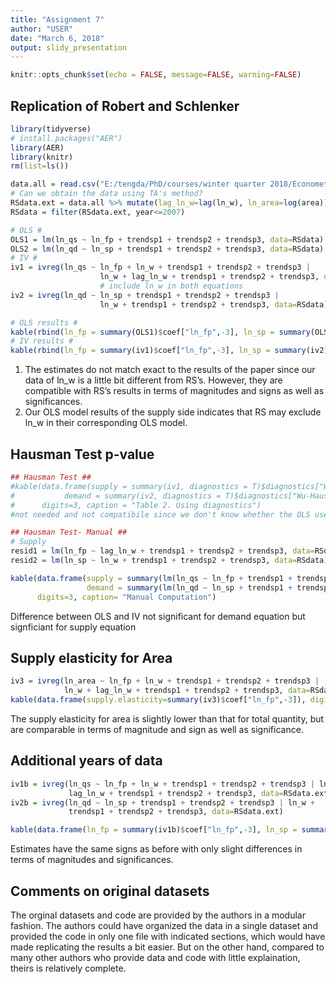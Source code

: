 ```yaml
---
title: "Assignment 7"
author: "USER"
date: "March 6, 2018"
output: slidy_presentation
---
```


```r
knitr::opts_chunk$set(echo = FALSE, message=FALSE, warning=FALSE)
```

## Replication of Robert and Schlenker
```r
library(tidyverse)
# install.packages("AER")
library(AER)
library(knitr)
rm(list=ls())

data.all = read.csv("E:/tengda/PhD/courses/winter quarter 2018/Econometrics I/homework/RSdata.csv")  # Location of downloaded dataset
# Can we obtain the data using TA's method?
RSdata.ext = data.all %>% mutate(lag_ln_w=lag(ln_w), ln_area=log(area)) %>% filter(year>=1962)
RSdata = filter(RSdata.ext, year<=2007)

# OLS #
OLS1 = lm(ln_qs ~ ln_fp + trendsp1 + trendsp2 + trendsp3, data=RSdata)
OLS2 = lm(ln_qd ~ ln_sp + trendsp1 + trendsp2 + trendsp3, data=RSdata)
# IV #
iv1 = ivreg(ln_qs ~ ln_fp + ln_w + trendsp1 + trendsp2 + trendsp3 |
                    ln_w + lag_ln_w + trendsp1 + trendsp2 + trendsp3, data=RSdata)
                    # include ln_w in both equations
iv2 = ivreg(ln_qd ~ ln_sp + trendsp1 + trendsp2 + trendsp3 |
                    ln_w + trendsp1 + trendsp2 + trendsp3, data=RSdata)

# OLS results #
kable(rbind(ln_fp = summary(OLS1)$coef["ln_fp",-3], ln_sp = summary(OLS2)$coef["ln_sp",-3]), digits = 3, caption="Table 1a. OLS Estimates")
# IV results #
kable(rbind(ln_fp = summary(iv1)$coef["ln_fp",-3], ln_sp = summary(iv2)$coef["ln_sp",-3]), digits = 3, caption="Table 1b. IV Estimates")

```

(1) The estimates do not match exact to the results of the paper since our data of ln_w is a little bit different from RS's. However, they are compatible with RS's results in terms of magnitudes and signs as well as significances.  
(2) Our OLS model results of the supply side indicates that RS may exclude ln_w in their corresponding OLS model.  

## Hausman Test p-value
```r
## Hausman Test ##
#kable(data.frame(supply = summary(iv1, diagnostics = T)$diagnostics["Wu-Hausman","p-value"],
#           demand = summary(iv2, diagnostics = T)$diagnostics["Wu-Hausman","p-value"]),
#      digits=3, caption = "Table 2. Using diagnostics")
#not needed and not compatibile since we don't know whether the OLS used excludes ln_w or not.

## Hausman Test- Manual ##
# Supply
resid1 = lm(ln_fp ~ lag_ln_w + trendsp1 + trendsp2 + trendsp3, data=RSdata)$res
resid2 = lm(ln_sp ~ ln_w + trendsp1 + trendsp2 + trendsp3, data=RSdata)$res

kable(data.frame(supply = summary(lm(ln_qs ~ ln_fp + trendsp1 + trendsp2 + trendsp3 + resid1, data=cbind(RSdata,resid1)))$coef["resid1","Pr(>|t|)"],
                 demand = summary(lm(ln_qd ~ ln_sp + trendsp1 + trendsp2 + trendsp3 + resid2, data=cbind(RSdata,resid1)))$coef["resid2","Pr(>|t|)"]),
      digits=3, caption= "Manual Computation")

```

Difference between OLS and IV not significant for demand equation but signficiant for supply equation

## Supply elasticity for Area
```r
iv3 = ivreg(ln_area ~ ln_fp + ln_w + trendsp1 + trendsp2 + trendsp3 |
            ln_w + lag_ln_w + trendsp1 + trendsp2 + trendsp3, data=RSdata)
kable(data.frame(supply.elasticity=summary(iv3)$coef["ln_fp",-3]), digits=3, caption = "Table 3. Supply elasticity for Area")
```

The supply elasticity for area is slightly lower than that for total quantity, but are comparable in terms of magnitude and sign as well as significance.  

## Additional years of data
```r
iv1b = ivreg(ln_qs ~ ln_fp + ln_w + trendsp1 + trendsp2 + trendsp3 | ln_w +     
             lag_ln_w + trendsp1 + trendsp2 + trendsp3, data=RSdata.ext)
iv2b = ivreg(ln_qd ~ ln_sp + trendsp1 + trendsp2 + trendsp3 | ln_w + 
             trendsp1 + trendsp2 + trendsp3, data=RSdata.ext)

kable(data.frame(ln_fp = summary(iv1b)$coef["ln_fp",-3], ln_sp = summary(iv2b)$coef["ln_sp",-3]), digitis = 3, caption = "Table 4. Additional 7 years of recent data")

```

Estimates have the same signs as before with only slight differences in terms of magnitudes and significances.  

## Comments on original datasets
The orginal datasets and code are provided by the authors in a modular fashion. The authors could have organized the data in a single dataset and provided the code in only one file with indicated sections, which would have made replicating the results a bit easier. But on the other hand, compared to many other authors who provide data and code with little explaination, theirs is relatively complete. 